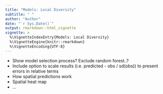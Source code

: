 ```yaml
---
title: "Models: Local Diversity"
subtitle: " "
author: "Author"
date: "`r Sys.Date()`"
output: rmarkdown::html_vignette
vignette: >
  %\VignetteIndexEntry{Models: Local Diversity}
  %\VignetteEngine{knitr::rmarkdown}
  %\VignetteEncoding{UTF-8}
---
```



- Show model selection process? Exclude random forest..?
- Include option to scale results (i.e. predicted - obs / sd(obs)) to present errors in relative terms
- How spatial predictions work
- Spatial heat map
- ...
